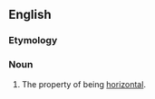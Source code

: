 ==English==

===Etymology===
{{suffix|en|horizontal|ness}}

===Noun===
{{en-noun|-}}

# The property of being [[horizontal]].